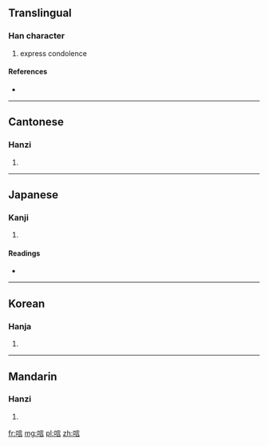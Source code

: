 ==Translingual==

===Han character===
{{Han char|rn=30|rad=口|as=07|sn=10|four=6006<sub>1</sub>|canj=口卜一口 (RYMR)}}

# express condolence

====References====
* {{Han ref|kx=0191.240|dkj=03690|dj=0411.010|hdz=10632.130|uh=5501|ud=21761|bh=ADF1|bd=44529}}

----

==Cantonese==

===Hanzi===
{{yue-hanzi|jyut=|y=yin6}}

# {{defn|Cantonese|sort=口07}}

----

==Japanese==

===Kanji===
{{ja-kanji|grade=|rs=口07}}

# {{defn|Japanese|sort=口07}}

====Readings====
* {{ja-readings|on=[[げん]] (gen), [[ごん]] (gon)|kun=[[とむらう]] (tomurau)}}

----

==Korean==

===Hanja===
{{ko-hanja|hangeul=언|rv=eon|mr=ŏn}}

# {{defn|Korean|sort=口07}}

----

==Mandarin==

===Hanzi===
{{cmn-hanzi|pin=[[yàn]] ([[yan4]])|wg=yen<sup>4</sup>}}

# {{defn|Mandarin|sort=口07}}

[[fr:唁]]
[[mg:唁]]
[[pl:唁]]
[[zh:唁]]